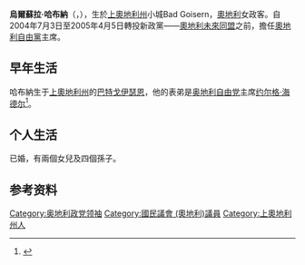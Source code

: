 '''烏爾蘇拉·哈布納'''（{{lang-de|Ursula Haubner}}，{{bd|1945年|12月22日|||catIdx=Haubner}}），生於[[上奧地利州|上奧地利州]]小城Bad Goisern，[[奧地利|奧地利]]女政客。自2004年7月3日至2005年4月5日轉投新政黨——[[奧地利未來同盟|奧地利未來同盟]]之前，擔任[[奧地利自由黨|奧地利自由黨]]主席。

==早年生活==
哈布納生于[[上奧地利州|上奧地利州]]的[[巴特戈伊瑟恩|巴特戈伊瑟恩]]，他的表弟是[[奥地利自由党|奥地利自由党]]主席[[约尔格·海德尔|约尔格·海德尔]]<ref>{{cite news|title=Observer: Austria remains Haider-bound|url=http://www.ft.com/cms/s/0/861c2208-8c7f-11da-9efb-0000779e2340.html#axzz2htKuAwrp|accessdate=16 October 2013|newspaper=Financial Times|date=24 January 2006|archive-url=https://web.archive.org/web/20120719183338/http://www.ft.com/cms/s/0/861c2208-8c7f-11da-9efb-0000779e2340.html#axzz2htKuAwrp|archive-date=19 July 2012}}</ref>。

== 个人生活 ==
已婚，有兩個女兒及四個孫子。

== 参考资料 ==
{{reflist}}

{{Austria-bio-stub}}
{{normdaten}}
{{DEFAULTSORT:haubner}}
[[Category:奥地利政党领袖|Category:奥地利政党领袖]]
[[Category:國民議會_(奧地利)議員|Category:國民議會 (奧地利)議員]]
[[Category:上奧地利州人|Category:上奧地利州人]]